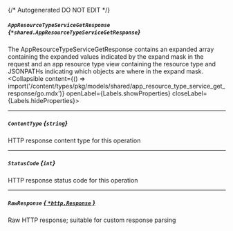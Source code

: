 {/* Autogenerated DO NOT EDIT  */}

##### `AppResourceTypeServiceGetResponse` *{`*shared.AppResourceTypeServiceGetResponse`}*
The AppResourceTypeServiceGetResponse contains an expanded array containing the expanded values indicated by the expand mask
 in the request and an app resource type view containing the resource type and JSONPATHs indicating which objects are where in the expand mask.
<Collapsible content={() => import('/content/types/pkg/models/shared/app_resource_type_service_get_response/go.mdx')} openLabel={Labels.showProperties} closeLabel={Labels.hideProperties}>
</Collapsible>

---
##### `ContentType` *{`string`}*
HTTP response content type for this operation

---
##### `StatusCode` *{`int`}*
HTTP response status code for this operation

---
##### `RawResponse` [*{ `*http.Response` }*](https://pkg.go.dev/net/http#Response)
Raw HTTP response; suitable for custom response parsing


